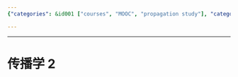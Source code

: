 ```yaml
---
{"categories": &id001 ["courses", "MOOC", "propagation study"], "category": "Academic Articles", "date": "2023-12-22 23:52:59", "description": "This article provides an in-depth analysis of the concept of Passive Propagation, specifically focusing on Section 2. It covers topics related to passive propagation and how they affect various systems or processes.", "tags": *id001, "title": "传播学 2"}

---
```


------

# 传播学 2


